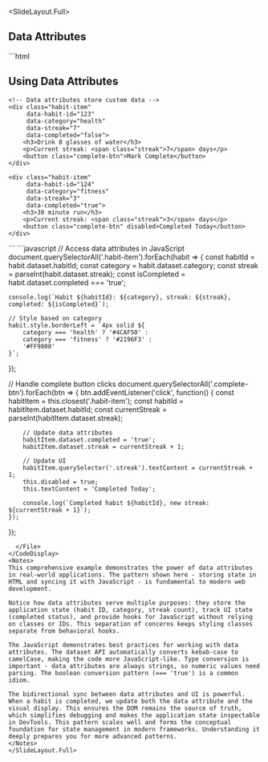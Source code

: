 
<SlideLayout.Full>
## Data Attributes

<CodeDisplay>
  <File name="index.html">
```html
<!DOCTYPE html>
<html>
<head>
    <title>Data Attributes</title>
</head>
<body>
    <h2>Using Data Attributes</h2>
    
    <!-- Data attributes store custom data -->
    <div class="habit-item" 
         data-habit-id="123"
         data-category="health"
         data-streak="7"
         data-completed="false">
        <h3>Drink 8 glasses of water</h3>
        <p>Current streak: <span class="streak">7</span> days</p>
        <button class="complete-btn">Mark Complete</button>
    </div>
    
    <div class="habit-item" 
         data-habit-id="124"
         data-category="fitness"
         data-streak="3"
         data-completed="true">
        <h3>30 minute run</h3>
        <p>Current streak: <span class="streak">3</span> days</p>
        <button class="complete-btn" disabled>Completed Today</button>
    </div>
</body>
</html>
```
  </File>
  <File name="app.js">
```javascript
// Access data attributes in JavaScript
document.querySelectorAll('.habit-item').forEach(habit => {
    const habitId = habit.dataset.habitId;
    const category = habit.dataset.category;
    const streak = parseInt(habit.dataset.streak);
    const isCompleted = habit.dataset.completed === 'true';
    
    console.log(`Habit ${habitId}: ${category}, streak: ${streak}, completed: ${isCompleted}`);
    
    // Style based on category
    habit.style.borderLeft = `4px solid ${
        category === 'health' ? '#4CAF50' :
        category === 'fitness' ? '#2196F3' :
        '#FF9800'
    }`;
});

// Handle complete button clicks
document.querySelectorAll('.complete-btn').forEach(btn => {
    btn.addEventListener('click', function() {
        const habitItem = this.closest('.habit-item');
        const habitId = habitItem.dataset.habitId;
        const currentStreak = parseInt(habitItem.dataset.streak);
        
        // Update data attributes
        habitItem.dataset.completed = 'true';
        habitItem.dataset.streak = currentStreak + 1;
        
        // Update UI
        habitItem.querySelector('.streak').textContent = currentStreak + 1;
        this.disabled = true;
        this.textContent = 'Completed Today';
        
        console.log(`Completed habit ${habitId}, new streak: ${currentStreak + 1}`);
    });
});
```
  </File>
</CodeDisplay>
<Notes>
This comprehensive example demonstrates the power of data attributes in real-world applications. The pattern shown here - storing state in HTML and syncing it with JavaScript - is fundamental to modern web development.

Notice how data attributes serve multiple purposes: they store the application state (habit ID, category, streak count), track UI state (completed status), and provide hooks for JavaScript without relying on classes or IDs. This separation of concerns keeps styling classes separate from behavioral hooks.

The JavaScript demonstrates best practices for working with data attributes. The dataset API automatically converts kebab-case to camelCase, making the code more JavaScript-like. Type conversion is important - data attributes are always strings, so numeric values need parsing. The boolean conversion pattern (=== 'true') is a common idiom.

The bidirectional sync between data attributes and UI is powerful. When a habit is completed, we update both the data attribute and the visual display. This ensures the DOM remains the source of truth, which simplifies debugging and makes the application state inspectable in DevTools. This pattern scales well and forms the conceptual foundation for state management in modern frameworks. Understanding it deeply prepares you for more advanced patterns.
</Notes>
</SlideLayout.Full>